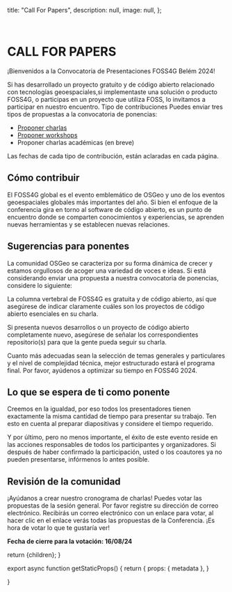 
  title: "Call For Papers",
  description: null,
  image: null,
};

<br />

# CALL FOR PAPERS
¡Bienvenidos a la Convocatoria de Presentaciones FOSS4G Belém 2024!

Si has desarrollado un proyecto gratuito y de código abierto relacionado con tecnologías geoespaciales,si implementaste una solución o producto FOSS4G, o participas en un proyecto que utiliza FOSS, lo invitamos a participar en nuestro encuentro.
Tipo de contribuciones
Puedes enviar tres tipos de propuestas a la convocatoria de ponencias:

* [Proponer charlas](https://talks.osgeo.org/foss4g-2024)
* [Proponer workshops](https://talks.osgeo.org/foss4g-2024-workshop)
* Proponer charlas académicas (en breve)

Las fechas de cada tipo de contribución, están aclaradas en cada página.

## Cómo contribuir
El FOSS4G global es el evento emblemático de OSGeo y uno de los eventos geoespaciales globales más importantes del año. Si bien el enfoque de la conferencia gira en torno al software de código abierto, es un punto de encuentro donde se comparten conocimientos y experiencias, se aprenden nuevas herramientas y se establecen nuevas relaciones.

## Sugerencias para ponentes
La comunidad OSGeo se caracteriza por su forma dinámica de crecer y estamos orgullosos de acoger una variedad de voces e ideas. Si está considerando enviar una propuesta a nuestra convocatoria de ponencias, considere lo siguiente:

La columna vertebral de FOSS4G es gratuita y de código abierto, así que asegúrese de indicar claramente cuáles son los proyectos de código abierto esenciales en su charla.

Si presenta nuevos desarrollos o un proyecto de código abierto completamente nuevo, asegúrese de señalar los correspondientes repositorio(s) para que la gente pueda seguir su charla.

Cuanto más adecuadas sean la selección de temas generales y particulares y el nivel de complejidad técnica, mejor estructurado estará el programa final. Por favor, ayúdenos a optimizar su tiempo en FOSS4G 2024.

## Lo que se espera de ti como ponente
Creemos en la igualdad, por eso todos los presentadores tienen exactamente la misma cantidad de tiempo para presentar su trabajo. Ten esto en cuenta al preparar diapositivas y considere el tiempo requerido.

Y por último, pero no menos importante, el éxito de este evento reside en las acciones responsables de todos los participantes y organizadores. Si después de haber confirmado la participación, usted o los coautores ya no pueden presentarse, infórmenos lo antes posible.

## Revisión de la comunidad
¡Ayúdanos a crear nuestro cronograma de charlas! Puedes votar las propuestas de la sesión general. Por favor registre su dirección de correo electrónico. Recibirás un correo electrónico con un enlace para votar, al hacer clic en el enlace verás todas las propuestas de la Conferencia. ¡Es hora de votar lo que te gustaría ver!

**Fecha de cierre para la votación: 16/08/24**

  return <MdxLayout metadata={metadata}>{children}</MdxLayout>;
}

export async function getStaticProps() {
  return {
    props: {
      metadata
    },
  }

}
